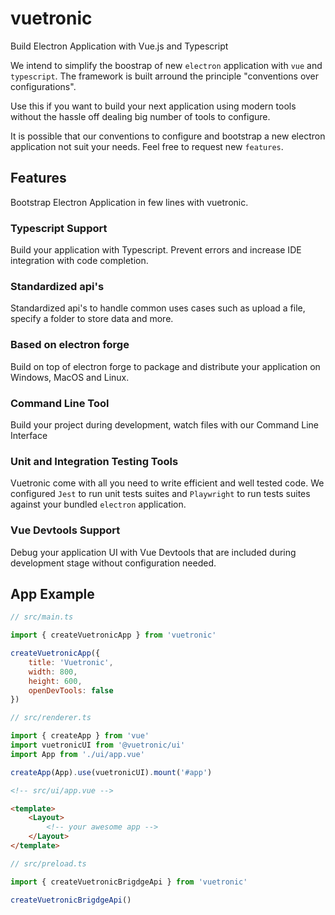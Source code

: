 
# vuetronic
Build Electron Application with Vue.js and Typescript

We intend to simplify the boostrap of new `electron` application with `vue` and `typescript`. The framework is built arround the principle "conventions over configurations". 

Use this if you want to build your next application using modern tools without the hassle off dealing big number of tools to configure. 

It is possible that our conventions to configure and bootstrap a new electron application not suit your needs. Feel free to request new `features`.

## Features

Bootstrap Electron Application in few lines with vuetronic.

### Typescript Support
Build your application with Typescript. Prevent errors and increase IDE integration with code completion.

### Standardized api's
Standardized api's to handle common uses cases such as upload a file, specify a folder to store data and more.

### Based on electron forge
Build on top of electron forge to package and distribute your application on Windows, MacOS and Linux.

### Command Line Tool
Build your project during development, watch files with our Command Line Interface

### Unit and Integration Testing Tools
Vuetronic come with all you need to write efficient and well tested code. We configured `Jest` to run unit tests suites and `Playwright` to run tests suites against your bundled `electron` application.

### Vue Devtools Support
Debug your application UI with Vue Devtools that are included during development stage without configuration needed.

## App Example

```js
// src/main.ts

import { createVuetronicApp } from 'vuetronic'

createVuetronicApp({ 
    title: 'Vuetronic', 
    width: 800, 
    height: 600, 
    openDevTools: false 
})
```

```js
// src/renderer.ts

import { createApp } from 'vue'
import vuetronicUI from '@vuetronic/ui'
import App from './ui/app.vue'

createApp(App).use(vuetronicUI).mount('#app')

```

```html
<!-- src/ui/app.vue -->

<template>
    <Layout>
        <!-- your awesome app -->
    </Layout>
</template>
```


```js
// src/preload.ts

import { createVuetronicBrigdgeApi } from 'vuetronic'

createVuetronicBrigdgeApi()

```